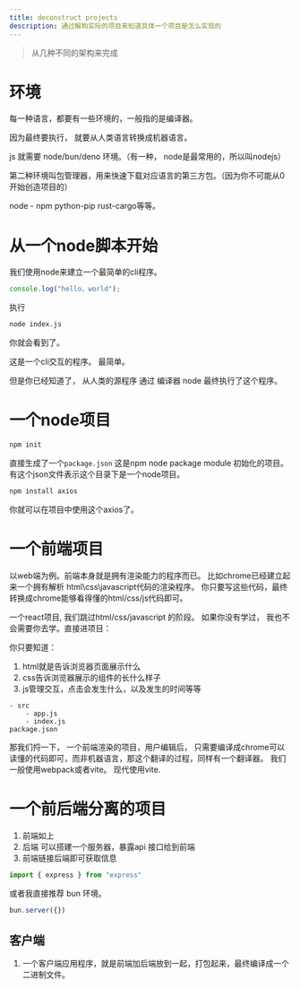 ```yaml
---
title: deconstruct projects
description: 通过解构实际的项目来知道具体一个项目是怎么实现的
---
```


> 从几种不同的架构来完成

# 环境

每一种语言，都要有一些环境的，一般指的是编译器。

因为最终要执行， 就要从人类语言转换成机器语言。

js 就需要 node/bun/deno 环境。（有一种， node是最常用的，所以叫nodejs）



第二种环境叫包管理器，用来快速下载对应语言的第三方包。（因为你不可能从0开始创造项目的）

node - npm python-pip rust-cargo等等。





# 从一个node脚本开始

我们使用node来建立一个最简单的cli程序。

```js
console.log("hello，world");
```

执行

```bash
node index.js
```

你就会看到了。

这是一个cli交互的程序。 最简单。

但是你已经知道了， 从人类的源程序 通过 编译器 node 最终执行了这个程序。



# 一个node项目

```bash
npm init
```

直接生成了一个`package.json` 这是npm node package module 初始化的项目。有这个json文件表示这个目录下是一个node项目。

```bash
npm install axios
```

你就可以在项目中使用这个axios了。



# 一个前端项目

以web端为例。前端本身就是拥有渲染能力的程序而已。 比如chrome已经建立起来一个拥有解析 html\css\javascript代码的渲染程序。 你只要写这些代码，最终转换成chrome能够看得懂的html/css/js代码即可。

一个react项目, 我们跳过html/css/javascript 的阶段。 如果你没有学过， 我也不会需要你去学。直接进项目：

你只要知道：

1. html就是告诉浏览器页面展示什么
2. css告诉浏览器展示的组件的长什么样子
3. js管理交互，点击会发生什么，以及发生的时间等等

```text
- src
	- app.js
	- index.js
package.json
```

那我们捋一下， 一个前端渲染的项目，用户编辑后， 只需要编译成chrome可以读懂的代码即可，而非机器语言，那这个翻译的过程，同样有一个翻译器。 我们一般使用webpack或者vite。 现代使用vite.



# 一个前后端分离的项目

1. 前端如上
2. 后端 可以搭建一个服务器，暴露api 接口给到前端
3. 前端链接后端即可获取信息

```js
import { express } from "express"
```

或者我直接推荐 bun 环境。 

```js
bun.server({})
```



## 客户端

1. 一个客户端应用程序，就是前端加后端放到一起，打包起来，最终编译成一个二进制文件。